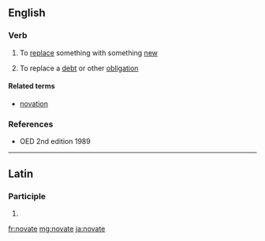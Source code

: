 ==English==

===Verb===
{{en-verb|novat|ing}}

# To [[replace]] something with something [[new]]
# {{context|legal|lang=en}} To replace a [[debt]] or other [[obligation]]

====Related terms====
* [[novation]]

===References===
* OED 2nd edition 1989

----

==Latin==

===Participle===
{{la-part-form|novāte}}

# {{inflection of|novātus||voc|m|s|lang=la}}

[[fr:novate]]
[[mg:novate]]
[[ja:novate]]